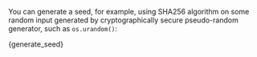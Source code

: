 
You can generate a seed, for example, using SHA256 algorithm on some random input generated by cryptographically secure
pseudo-random generator, such as `os.urandom()`:

<CodeBlock className="language-javascript">
    {generate_seed}
</CodeBlock>
